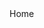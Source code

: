 <div
  style={{
    width: '100%',
    display: 'flex',
    flexWrap: 'wrap',
    justifyContent: 'space-between',
    alignItems: 'center',
    fontWeight: 'bold',
    fontSize: '18px'
  }}
>
  <div
    style={{
      display: 'flex',
      flexWrap: 'wrap',
      alignItems: 'center'
    }}
  >
    <Link to="/">Home</Link>
  </div>
  <div
    style={{
      display: 'flex',
      flexWrap: 'wrap',
      alignItems: 'center'
    }}
  >
    <LightDarkSwitchButton darkLabel="🌙" lightLabel="☀️" />
  </div>
</div>

